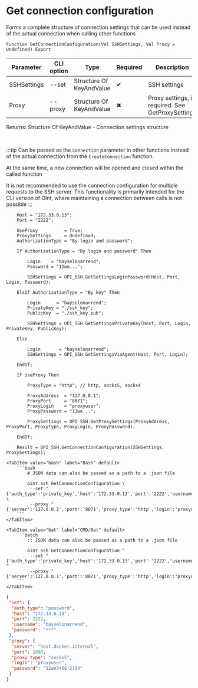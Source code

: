 ﻿---
sidebar_position: 2
description: Get connection configuration and other functions to work with SSH in the Open Integration Package, a free open-source integration library for 1C:Enterprise 8, OneScript and CLI
keywords: [1C, 1С, 1С:Enterprise, 1С:Enterprise 8.3, API, Integration, Services, Exchange, OneScript, CLI, SSH]
---


# Get connection configuration
 Forms a complete structure of connection settings that can be used instead of the actual connection when calling other functions



`Function GetConnectionConfiguration(Val SSHSettings, Val Proxy = Undefined) Export`

  | Parameter | CLI option | Type | Required | Description |
  |-|-|-|-|-|
  | SSHSettings | --set | Structure Of KeyAndValue | &#x2714; | SSH settings |
  | Proxy | --proxy | Structure Of KeyAndValue | &#x2716; | Proxy settings, if required. See GetProxySettings |

  
  Returns:  Structure Of KeyAndValue - Connection settings structure

<br/>

:::tip
Can be passed as the `Connection` parameter in other functions instead of the actual connection from the `CreateConnection` function.

At the same time, a new connection will be opened and closed within the called function

It is not recommended to use the connection configuration for multiple requests to the SSH server. This functionality is primarily intended for the CLI version of OInt, where maintaining a connection between calls is not possible
:::
<br/>


```bsl title="1C:Enterprise/OneScript code example"
    Host = "172.33.0.13";
    Port = "2222";

    UseProxy          = True;
    ProxySettings     = Undefined;
    AuthorizationType = "By login and password";

    If AuthorizationType = "By login and password" Then

        Login    = "bayselonarrend";
        Password = "12we...";

        SSHSettings = OPI_SSH.GetSettingsLoginPassword(Host, Port, Login, Password);

    ElsIf AuthorizationType = "By key" Then

        Login      = "bayselonarrend";
        PrivateKey = "./ssh_key";
        PublicKey  = "./ssh_key.pub";

        SSHSettings = OPI_SSH.GetSettingsPrivateKey(Host, Port, Login, PrivateKey, PublicKey);

    Else

        Login       = "bayselonarrend";
        SSHSettings = OPI_SSH.GetSettingsViaAgent(Host, Port, Login);

    EndIf;

    If UseProxy Then

        ProxyType = "http"; // http, socks5, socks4

        ProxyAddress  = "127.0.0.1";
        ProxyPort     = "8071";
        ProxyLogin    = "proxyuser";
        ProxyPassword = "12we...";

        ProxySettings = OPI_SSH.GetProxySettings(ProxyAddress, ProxyPort, ProxyType, ProxyLogin, ProxyPassword);

    EndIf;

    Result = OPI_SSH.GetConnectionConfiguration(SSHSettings, ProxySettings);
```
 

 <Tabs>
  
    <TabItem value="bash" label="Bash" default>
        ```bash
            # JSON data can also be passed as a path to a .json file
            
            oint ssh GetConnectionConfiguration \
             --set "{'auth_type':'private_key','host':'172.33.0.13','port':'2222','username':'bayselonarrend','key_path':'***','pub_path':'/tmp/lzed4ouf.nfs.tmp'}" \
             --proxy "{'server':'127.0.0.1','port':'8071','proxy_type':'http','login':'proxyuser','password':'***'}"
        ```
    </TabItem>
  
    <TabItem value="bat" label="CMD/Bat" default>
        ```batch
            :: JSON data can also be passed as a path to a .json file
            
            oint ssh GetConnectionConfiguration ^
             --set "{'auth_type':'private_key','host':'172.33.0.13','port':'2222','username':'bayselonarrend','key_path':'***','pub_path':'/tmp/lzed4ouf.nfs.tmp'}" ^
             --proxy "{'server':'127.0.0.1','port':'8071','proxy_type':'http','login':'proxyuser','password':'***'}"
        ```
    </TabItem>
</Tabs>


```json title="Result"
{
 "set": {
  "auth_type": "password",
  "host": "172.33.0.13",
  "port": 2222,
  "username": "bayselonarrend",
  "password": "***"
 },
 "proxy": {
  "server": "host.docker.internal",
  "port": 1080,
  "proxy_type": "socks5",
  "login": "proxyuser",
  "password": "12we3456!2154"
 }
}
```
